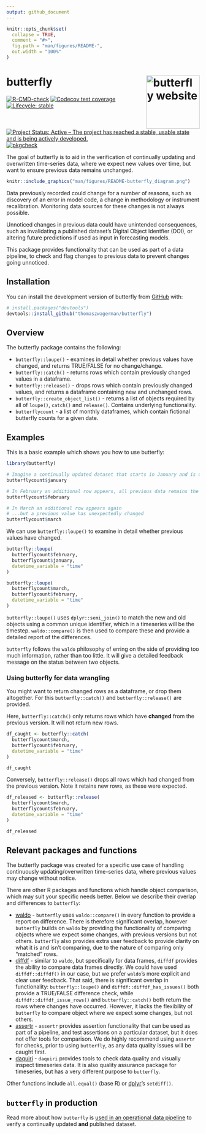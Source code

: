 ```yaml
---
output: github_document
---
```


<!-- README.md is generated from README.Rmd. Please edit that file -->

```r
knitr::opts_chunk$set(
  collapse = TRUE,
  comment = "#>",
  fig.path = "man/figures/README-",
  out.width = "100%"
)
```

# butterfly <a href="https://thomaszwagerman.github.io/butterfly/"><img src="man/figures/logo.png" align="right" height="139" alt="butterfly website" /></a>

<!-- badges: start -->
[![R-CMD-check](https://github.com/thomaszwagerman/butterfly/actions/workflows/R-CMD-check.yaml/badge.svg)](https://github.com/thomaszwagerman/butterfly/actions/workflows/R-CMD-check.yaml)
[![Codecov test coverage](https://codecov.io/gh/thomaszwagerman/butterfly/branch/main/graph/badge.svg)](https://app.codecov.io/gh/thomaszwagerman/butterfly?branch=main)
[![Lifecycle: stable](https://img.shields.io/badge/lifecycle-stable-brightgreen.svg)](https://lifecycle.r-lib.org/articles/stages.html#stable)
[![Project Status: Active – The project has reached a stable, usable state and is being actively developed.](https://www.repostatus.org/badges/latest/active.svg)](https://www.repostatus.org/#active)
[![pkgcheck](https://github.com/thomaszwagerman/butterfly/workflows/pkgcheck/badge.svg)](https://github.com/thomaszwagerman/butterfly/actions?query=workflow%3Apkgcheck)
<!-- badges: end -->

The goal of butterfly is to aid in the verification of continually updating and overwritten time-series data, where we expect new values over time, but want to ensure previous data remains unchanged. 

```r
knitr::include_graphics("man/figures/README-butterfly_diagram.png")
```


Data previously recorded could change for a number of reasons, such as discovery of an error in model code, a change in methodology or instrument recalibration. Monitoring data sources for these changes is not always possible.

Unnoticed changes in previous data could have unintended consequences, such as invalidating a published dataset's Digital Object Identfier (DOI), or altering future predictions if used as input in forecasting models.

This package provides functionality that can be used as part of a data pipeline, to check and flag changes to previous data to prevent changes going unnoticed.

## Installation

You can install the development version of butterfly from [GitHub](https://github.com/) with:

``` r
# install.packages("devtools")
devtools::install_github("thomaszwagerman/butterfly")
```

## Overview
The butterfly package contains the following:

  * `butterfly::loupe()` - examines in detail whether previous values have changed, and returns TRUE/FALSE for no change/change.
  * `butterfly::catch()` - returns rows which contain previously changed values in a dataframe.
  * `butterfly::release()` - drops rows which contain previously changed values, and returns a dataframe containing new and unchanged rows.
  * `butterfly::create_object_list()` - returns a list of objects required by all of `loupe()`, `catch()` and `release()`. Contains underlying functionality.
  * `butterflycount` - a list of monthly dataframes, which contain fictional butterfly counts for a given date.

## Examples

This is a basic example which shows you how to use butterfly:

```r
library(butterfly)

# Imagine a continually updated dataset that starts in January and is updated once a month
butterflycount$january

# In February an additional row appears, all previous data remains the same
butterflycount$february

# In March an additional row appears again
# ...but a previous value has unexpectedly changed
butterflycount$march
```

We can use `butterfly::loupe()` to examine in detail whether previous values have changed.

```r
butterfly::loupe(
  butterflycount$february,
  butterflycount$january,
  datetime_variable = "time"
)

butterfly::loupe(
  butterflycount$march,
  butterflycount$february,
  datetime_variable = "time"
)
```

`butterfly::loupe()` uses `dplyr::semi_join()` to match the new and old objects using a common unique identifier, which in a timeseries will be the timestep. `waldo::compare()` is then used to compare these and provide a detailed report of the differences.

`butterfly` follows the `waldo` philosophy of erring on the side of providing too much information, rather than too little. It will give a detailed feedback message on the status between two objects.

### Using butterfly for data wrangling
You might want to return changed rows as a dataframe, or drop them altogether. For this `butterfly::catch()` and `butterfly::release()` are provided.

Here, `butterfly::catch()` only returns rows which have **changed** from the previous version. It will not return new rows.

```r
df_caught <- butterfly::catch(
  butterflycount$march,
  butterflycount$february,
  datetime_variable = "time"
)

df_caught
```

Conversely, `butterfly::release()` drops all rows which had changed from the previous version. Note it retains new rows, as these were expected.

```r
df_released <- butterfly::release(
  butterflycount$march,
  butterflycount$february,
  datetime_variable = "time"
)

df_released
```

## Relevant packages and functions
The butterfly package was created for a specific use case of handling continuously updating/overwritten time-series data, where previous values may change without notice. 

There are other R packages and functions which handle object comparison, which may suit your specific needs better. Below we describe their overlap and differences to `butterfly`:

* [waldo](https://github.com/r-lib/waldo) - `butterfly` uses `waldo::compare()` in every function to provide a report on difference. There is therefore significant overlap, however `butterfly` builds on `waldo` by providing the functionality of comparing objects where we expect some changes, with previous versions but not others. `butterfly` also provides extra user feedback to provide clarity on what it is and isn't comparing, due to the nature of comparing only "matched" rows.
* [diffdf](https://github.com/gowerc/diffdf) - similar to `waldo`, but specifically for data frames, `diffdf` provides the ability to compare data frames directly. We could have used `diffdf::diffdf()` in our case, but we prefer `waldo`'s more explicit and clear user feedback. That said, there is significant overlap in functionality: `butterfly::loupe()` and `diffdf::diffdf_has_issues()` both provide a TRUE/FALSE difference check, while `diffdf::diffdf_issue_rows()` and `butterfly::catch()` both return the rows where changes have occurred. However, it lacks the flexibility of `butterfly` to compare object where we expect some changes, but not others.
* [assertr](https://github.com/tonyfischetti/assertr) - `assertr` provides assertion functionality that can be used as part of a pipeline, and test assertions on a particular dataset, but it does not offer tools for comparison. We do highly recommend using `assertr` for checks, prior to using `butterfly`, as any data quality issues will be caught first.
* [daquiri](https://github.com/ropensci/daiquiri/) - `daquiri` provides tools to check data quality and visually inspect timeseries data. It is also quality assurance package for timeseries, but has a very different purpose to `butterfly`.

Other functions include `all.equal()` (base R) or [dplyr](https://github.com/tidyverse/dplyr)'s `setdiff()`.

## `butterfly` in production

Read more about how `butterfly` is [used in an operational data pipeline](https://thomaszwagerman.github.io/butterfly/articles/butterfly_in_pipeline.html) to verify a continually updated **and** published dataset.
